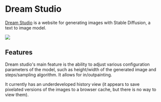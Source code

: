 
# Dream Studio

[Dream Studio](https://beta.dreamstudio.ai/dream) is a website for generating images with Stable Diffusion,
a text to image model.

<div style={{ textAlign: "center" }}>
  <Image
    src="/docs/assets/tooling/dreamstudio.webp"
    width={1433}
    height={767}
    style={{ width: "750px", margin: "auto" }}
  />
</div>

## Features

Dream studio's main feature is the ability to adjust various configuration parameters
of the model, such as height/width of the generated image and steps/sampling algorithm. It allows for in/outpainting.

It currently has an underdeveloped history view (it appears to save pixelated versions of the images to a browser cache, but there is no way to view them).
